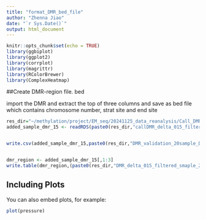 ```yaml
---
title: "format_DMR_bed_file"
author: "Zhenna Jiao"
date: "`r Sys.Date()`"
output: html_document
---
```


```r
knitr::opts_chunk$set(echo = TRUE)
library(ggbiplot)
library(ggplot2)
library(corrplot)
library(magrittr)
library(RColorBrewer)
library(ComplexHeatmap)
```

##Create DMR-region file. bed

import the DMR and extract the top of three columns and save as bed file which contains chromosome number, strat site and end site  

```r
res_dir="~/methylation/project/EM_seq/20241125_data_reanalysis/Call_DMR_filter_add_sample_20250213/results/"
added_sample_dmr_15 <- readRDS(paste0(res_dir,"callDMR_delta_015_filter_added_sample_20250213.rds"))


write.csv(added_sample_dmr_15,paste0(res_dir,"DMR_validation_20sample_DSS_file_20250308.csv"))


dmr_region <- added_sample_dmr_15[,1:3]
write.table(dmr_region,(paste0(res_dir,"DMR_delta_015_filtered_smaple_20250213.txt")),sep = "\t", row.names = FALSE, col.names = FALSE,quote =FALSE)
```

## Including Plots

You can also embed plots, for example:

```r
plot(pressure)
```

